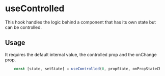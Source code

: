 
<Meta title="Hooks/useControlled" />

# useControlled

This hook handles the logic behind a component that has its own state but can be controlled.

## Usage

It requires the default internal value, the controlled prop and the onChange prop.

````typescript
    const [state, setState] = useControlled(0, propState, onPropStateChange)
````
